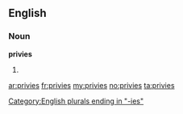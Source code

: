 ==English==

===Noun===
'''privies'''

# {{plural of|[[privy]]}}

[[Category:English plurals ending in "-ies"]]

[[ar:privies]]
[[fr:privies]]
[[my:privies]]
[[no:privies]]
[[ta:privies]]